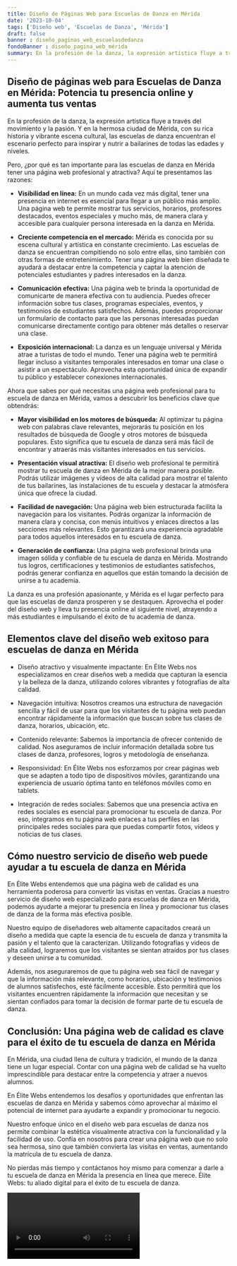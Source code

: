 ```yaml
---
title: Diseño de Páginas Web para Escuelas de Danza en Mérida
date: '2023-10-04'
tags: ['Diseño web', 'Escuelas de Danza', 'Mérida']
draft: false
banner : diseño_paginas_web_escuelasdedanza
fondoBanner : diseño_pagina_web_mérida
summary: En la profesión de la danza, la expresión artística fluye a través del movimiento y la pasión. Y en la hermosa ciudad de Mérida, con su rica historia y vibrante escena cultural, las escuelas de danza encuentran el escenario perfecto para inspirar y nutrir a bailarines de todas las edades y niveles.
---
```


## Diseño de páginas web para Escuelas de Danza en Mérida: Potencia tu presencia online y aumenta tus ventas

En la profesión de la danza, la expresión artística fluye a través del movimiento y la pasión. Y en la hermosa ciudad de Mérida, con su rica historia y vibrante escena cultural, las escuelas de danza encuentran el escenario perfecto para inspirar y nutrir a bailarines de todas las edades y niveles.

Pero, ¿por qué es tan importante para las escuelas de danza en Mérida tener una página web profesional y atractiva? Aquí te presentamos las razones:

- **Visibilidad en línea:** En un mundo cada vez más digital, tener una presencia en internet es esencial para llegar a un público más amplio. Una página web te permite mostrar tus servicios, horarios, profesores destacados, eventos especiales y mucho más, de manera clara y accesible para cualquier persona interesada en la danza en Mérida.

- **Creciente competencia en el mercado:** Mérida es conocida por su escena cultural y artística en constante crecimiento. Las escuelas de danza se encuentran compitiendo no solo entre ellas, sino también con otras formas de entretenimiento. Tener una página web bien diseñada te ayudará a destacar entre la competencia y captar la atención de potenciales estudiantes y padres interesados en la danza.

- **Comunicación efectiva:** Una página web te brinda la oportunidad de comunicarte de manera efectiva con tu audiencia. Puedes ofrecer información sobre tus clases, programas especiales, eventos, y testimonios de estudiantes satisfechos. Además, puedes proporcionar un formulario de contacto para que las personas interesadas puedan comunicarse directamente contigo para obtener más detalles o reservar una clase.

- **Exposición internacional:** La danza es un lenguaje universal y Mérida atrae a turistas de todo el mundo. Tener una página web te permitirá llegar incluso a visitantes temporales interesados en tomar una clase o asistir a un espectáculo. Aprovecha esta oportunidad única de expandir tu público y establecer conexiones internacionales.

Ahora que sabes por qué necesitas una página web profesional para tu escuela de danza en Mérida, vamos a descubrir los beneficios clave que obtendrás:

- **Mayor visibilidad en los motores de búsqueda:** Al optimizar tu página web con palabras clave relevantes, mejorarás tu posición en los resultados de búsqueda de Google y otros motores de búsqueda populares. Esto significa que tu escuela de danza será más fácil de encontrar y atraerás más visitantes interesados en tus servicios.

- **Presentación visual atractiva:** El diseño web profesional te permitirá mostrar tu escuela de danza en Mérida de la mejor manera posible. Podrás utilizar imágenes y vídeos de alta calidad para mostrar el talento de tus bailarines, las instalaciones de tu escuela y destacar la atmósfera única que ofrece la ciudad.

- **Facilidad de navegación:** Una página web bien estructurada facilita la navegación para los visitantes. Podrás organizar la información de manera clara y concisa, con menús intuitivos y enlaces directos a las secciones más relevantes. Esto garantizará una experiencia agradable para todos aquellos interesados en tu escuela de danza.

- **Generación de confianza:** Una página web profesional brinda una imagen sólida y confiable de tu escuela de danza en Mérida. Mostrando tus logros, certificaciones y testimonios de estudiantes satisfechos, podrás generar confianza en aquellos que están tomando la decisión de unirse a tu academia.

La danza es una profesión apasionante, y Mérida es el lugar perfecto para que las escuelas de danza prosperen y se destaquen. Aprovecha el poder del diseño web y lleva tu presencia online al siguiente nivel, atrayendo a más estudiantes e impulsando el éxito de tu academia de danza.

<GifSeo />

<Cta />

## Elementos clave del diseño web exitoso para escuelas de danza en Mérida

- Diseño atractivo y visualmente impactante: En Élite Webs nos especializamos en crear diseños web a medida que capturan la esencia y la belleza de la danza, utilizando colores vibrantes y fotografías de alta calidad.

- Navegación intuitiva: Nosotros creamos una estructura de navegación sencilla y fácil de usar para que los visitantes de tu página web puedan encontrar rápidamente la información que buscan sobre tus clases de danza, horarios, ubicación, etc.

- Contenido relevante: Sabemos la importancia de ofrecer contenido de calidad. Nos aseguramos de incluir información detallada sobre tus clases de danza, profesores, logros y metodología de enseñanza.

- Responsividad: En Élite Webs nos esforzamos por crear páginas web que se adapten a todo tipo de dispositivos móviles, garantizando una experiencia de usuario óptima tanto en teléfonos móviles como en tablets.

- Integración de redes sociales: Sabemos que una presencia activa en redes sociales es esencial para promocionar tu escuela de danza. Por eso, integramos en tu página web enlaces a tus perfiles en las principales redes sociales para que puedas compartir fotos, vídeos y noticias de tus clases.

## Cómo nuestro servicio de diseño web puede ayudar a tu escuela de danza en Mérida

En Élite Webs entendemos que una página web de calidad es una herramienta poderosa para convertir las visitas en ventas. Gracias a nuestro servicio de diseño web especializado para escuelas de danza en Mérida, podemos ayudarte a mejorar tu presencia en línea y promocionar tus clases de danza de la forma más efectiva posible.

Nuestro equipo de diseñadores web altamente capacitados creará un diseño a medida que capte la esencia de tu escuela de danza y transmita la pasión y el talento que la caracterizan. Utilizando fotografías y videos de alta calidad, lograremos que los visitantes se sientan atraídos por tus clases y deseen unirse a tu comunidad.

Además, nos aseguraremos de que tu página web sea fácil de navegar y que la información más relevante, como horarios, ubicación y testimonios de alumnos satisfechos, esté fácilmente accesible. Esto permitirá que los visitantes encuentren rápidamente la información que necesitan y se sientan confiados para tomar la decisión de formar parte de tu escuela de danza.

## Conclusión: Una página web de calidad es clave para el éxito de tu escuela de danza en Mérida

En Mérida, una ciudad llena de cultura y tradición, el mundo de la danza tiene un lugar especial. Contar con una página web de calidad se ha vuelto imprescindible para destacar entre la competencia y atraer a nuevos alumnos.

En Élite Webs entendemos los desafíos y oportunidades que enfrentan las escuelas de danza en Mérida y sabemos cómo aprovechar al máximo el potencial de internet para ayudarte a expandir y promocionar tu negocio.

Nuestro enfoque único en el diseño web para escuelas de danza nos permite combinar la estética visualmente atractiva con la funcionalidad y la facilidad de uso. Confía en nosotros para crear una página web que no solo sea hermosa, sino que también convierta las visitas en ventas, aumentando la matrícula de tu escuela de danza.

No pierdas más tiempo y contáctanos hoy mismo para comenzar a darle a tu escuela de danza en Mérida la presencia en línea que merece. Élite Webs: tu aliado digital para el éxito de tu escuela de danza.

<Video />

<CtaBot job='Escuelas de Danza' city='Mérida'/>

<Gmaps query='Mérida+españa+maps' />